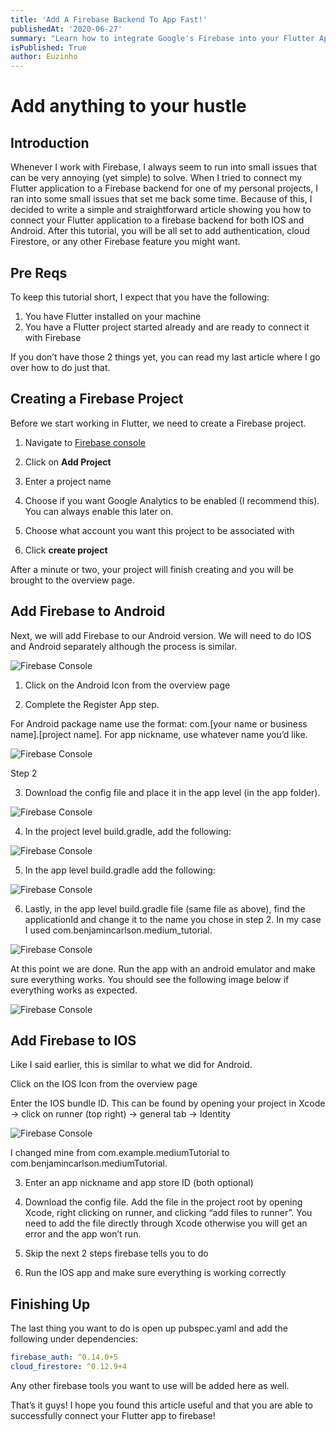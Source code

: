 ```yaml
---
title: 'Add A Firebase Backend To App Fast!'
publishedAt: '2020-06-27'
summary: "Learn how to integrate Google's Firebase into your Flutter App."
isPublished: True
author: Euzinho
---
```

# Add anything to your hustle
## Introduction

Whenever I work with Firebase, I always seem to run into small issues that can be very annoying (yet simple) to solve. When I tried to connect my Flutter application to a Firebase backend for one of my personal projects, I ran into some small issues that set me back some time. Because of this, I decided to write a simple and straightforward article showing you how to connect your Flutter application to a firebase backend for both IOS and Android. After this tutorial, you will be all set to add authentication, cloud Firestore, or any other Firebase feature you might want.

## Pre Reqs

To keep this tutorial short, I expect that you have the following:

1. You have Flutter installed on your machine
2. You have a Flutter project started already and are ready to connect it with Firebase

If you don’t have those 2 things yet, you can read my last article where I go over how to do just that.

## Creating a Firebase Project

Before we start working in Flutter, we need to create a Firebase project.

1. Navigate to [Firebase console](https://cap.img.pmdstatic.net/fit/http.3A.2F.2Fprd2-bone-image.2Es3-website-eu-west-1.2Eamazonaws.2Ecom.2Fcap.2F2018.2F04.2F24.2Fc63f06c3-4035-4064-968c-5c265655cad4.2Ejpeg/1200x630/background-color/ffffff/quality/70/cr/wqkgRGF2aWQgU2xhdGVyIC8gV2lraW1lZGlhIENvbW1vbnMgLyBDQVBJVEFM/selfie-monkey-le-verdict-ahurissant-qui-refuse-daccorder-des-droits-dauteur-a-un-singe-1284699.jpg)

2. Click on **Add Project**

3. Enter a project name

4. Choose if you want Google Analytics to be enabled (I recommend this). You can always enable this later on.

5. Choose what account you want this project to be associated with

6. Click **create project**

After a minute or two, your project will finish creating and you will be brought to the overview page.

## Add Firebase to Android

Next, we will add Firebase to our Android version. We will need to do IOS and Android separately although the process is similar.

![Firebase Console](https://images.theconversation.com/files/370884/original/file-20201123-23-1y2ibtb.jpg?ixlib=rb-1.1.0&rect=0%2C634%2C3635%2C1814&q=45&auto=format&w=668&h=324&fit=crop)

1. Click on the Android Icon from the overview page

2. Complete the Register App step.

For Android package name use the format: com.[your name or business name].[project name]. For app nickname, use whatever name you’d like.

![Firebase Console](https://images.theconversation.com/files/370884/original/file-20201123-23-1y2ibtb.jpg?ixlib=rb-1.1.0&rect=0%2C634%2C3635%2C1814&q=45&auto=format&w=668&h=324&fit=crop)

Step 2

3. Download the config file and place it in the app level (in the app folder).

![Firebase Console](https://images.theconversation.com/files/370884/original/file-20201123-23-1y2ibtb.jpg?ixlib=rb-1.1.0&rect=0%2C634%2C3635%2C1814&q=45&auto=format&w=668&h=324&fit=crop)

4. In the project level build.gradle, add the following:

![Firebase Console](https://images.theconversation.com/files/370884/original/file-20201123-23-1y2ibtb.jpg?ixlib=rb-1.1.0&rect=0%2C634%2C3635%2C1814&q=45&auto=format&w=668&h=324&fit=crop)

5. In the app level build.gradle add the following:

![Firebase Console](https://images.theconversation.com/files/370884/original/file-20201123-23-1y2ibtb.jpg?ixlib=rb-1.1.0&rect=0%2C634%2C3635%2C1814&q=45&auto=format&w=668&h=324&fit=crop)

6. Lastly, in the app level build.gradle file (same file as above), find the applicationId and change it to the name you chose in step 2. In my case I used com.benjamincarlson.medium_tutorial.

![Firebase Console](https://images.theconversation.com/files/370884/original/file-20201123-23-1y2ibtb.jpg?ixlib=rb-1.1.0&rect=0%2C634%2C3635%2C1814&q=45&auto=format&w=668&h=324&fit=crop)

At this point we are done. Run the app with an android emulator and make sure everything works. You should see the following image below if everything works as expected.

![Firebase Console](https://images.theconversation.com/files/370884/original/file-20201123-23-1y2ibtb.jpg?ixlib=rb-1.1.0&rect=0%2C634%2C3635%2C1814&q=45&auto=format&w=668&h=324&fit=crop)

## Add Firebase to IOS

Like I said earlier, this is similar to what we did for Android.

Click on the IOS Icon from the overview page

Enter the IOS bundle ID. This can be found by opening your project in Xcode -> click on runner (top right) -> general tab -> Identity

![Firebase Console](https://images.theconversation.com/files/370884/original/file-20201123-23-1y2ibtb.jpg?ixlib=rb-1.1.0&rect=0%2C634%2C3635%2C1814&q=45&auto=format&w=668&h=324&fit=crop)

I changed mine from com.example.mediumTutorial to com.benjamincarlson.mediumTutorial.

3. Enter an app nickname and app store ID (both optional)

4. Download the config file. Add the file in the project root by opening Xcode, right clicking on runner, and clicking “add files to runner”. You need to add the file directly through Xcode otherwise you will get an error and the app won’t run.

5. Skip the next 2 steps firebase tells you to do

6. Run the IOS app and make sure everything is working correctly

## Finishing Up

The last thing you want to do is open up pubspec.yaml and add the following under dependencies:

```dart:pubspec.yaml
firebase_auth: ^0.14.0+5
cloud_firestore: ^0.12.9+4
```

Any other firebase tools you want to use will be added here as well.

That’s it guys! I hope you found this article useful and that you are able to successfully connect your Flutter app to firebase!